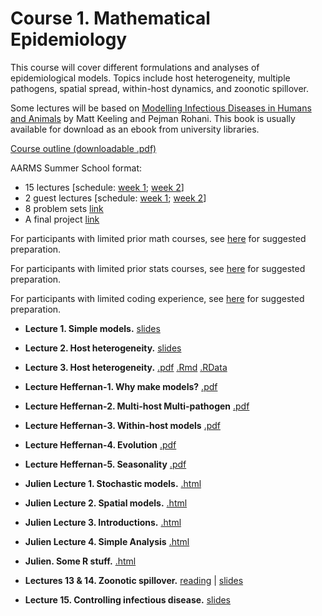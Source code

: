 # Course 1. Mathematical Epidemiology {#course1 .unnumbered}

This course will cover different formulations and analyses of epidemiological models. Topics include host heterogeneity, multiple pathogens, spatial spread, within-host dynamics, and zoonotic spillover.

Some lectures will be based on [Modelling Infectious Diseases in Humans and Animals](http://www.modelinginfectiousdiseases.org/) by Matt Keeling and Pejman Rohani. This book is usually available for download as an ebook from university libraries.


[Course outline (downloadable .pdf)](https://github.com/ahurford/aarms-summer-school/blob/main/syllabi/MATH%206115%20Mathematical%20Epidemiology%20Final.pdf)

AARMS Summer School format:

- 15 lectures [schedule: [week 1](#week1); [week 2](#week2)]
- 2 guest lectures [schedule: [week 1](#week1); [week 2](#week2)]
- 8 problem sets [link](#mathepiprobs)
- A final project [link](#projects)

For participants with limited prior math courses, see [here](#prep) for suggested preparation.

For participants with limited prior stats courses, see [here](#prepstats) for suggested preparation.

For participants with limited coding experience, see [here](#prepcoding) for suggested preparation.

- **Lecture 1. Simple models.** [slides](https://github.com/ahurford/ss-amy-greer/blob/main/August%2020_2023/Simple%20Models/Lecture%201_Simple%20Epi%20Models_Greer_handouts.pdf)

- **Lecture 2. Host heterogeneity.** [slides](https://github.com/ahurford/ss-amy-greer/blob/main/August%2020_2023/Heterogeneity%20Part%201/Greer_Heterogeneity_Part1_handouts.pdf)

- **Lecture 3. Host heterogeneity.** [.pdf](August 21_2023/Heterogeneity Part 2/Greer_Heterogenity-Exercise_Part2.pdf) [.Rmd](https://github.com/ahurford/ss-amy-greer/blob/main/August%2021_2023/Heterogeneity%20Part%202/Heterogenity%20Exercise_Part2.Rmd) [.RData](https://github.com/ahurford/ss-amy-greer/blob/main/August%2021_2023/Heterogeneity%20Part%202/data.RData)

- **Lecture Heffernan-1. Why make models?** [.pdf](Jane-AARMS_why_make_models.pdf)

- **Lecture Heffernan-2. Multi-host Multi-pathogen** [.pdf](Jane-slides-multihost-multipath.pdf)

- **Lecture Heffernan-3. Within-host models** [.pdf](Jane-AARMS_summerschool_inhost.pdf)

- **Lecture Heffernan-4. Evolution** [.pdf](Jane-slides-evolution.pdf)

- **Lecture Heffernan-5. Seasonality** [.pdf](Jane-slides-seasonality.pdf)

- **Julien Lecture 1. Stochastic models.** [.html](2023-08-24-AARMS-stochastic.html)

- **Julien Lecture 2. Spatial models.** [.html](2023-08-24-AARMS-spatial.html)

- **Julien Lecture 3. Introductions.** [.html](2023-08-25-AARMS-introductions.html)

- **Julien Lecture 4. Simple Analysis** [.html](2023-08-25-AARMS-simple-analysis.html)

- **Julien. Some R stuff.** [.html](2023-08-AARMS-intro-R-data-solvingODE.html)

- **Lectures 13 & 14. Zoonotic spillover.** [reading](https://royalsocietypublishing.org/doi/10.1098/rstb.2018.0435) | [slides](https://github.com/ahurford/ss-amy-greer/blob/main/August%2027_2023/Zoonotic%20spillover/Greer_Spillover_handouts%20and%20problemset.pdf)

- **Lecture 15. Controlling infectious disease.**  [slides](https://github.com/ahurford/ss-amy-greer/blob/main/August%2029_2023/Controlling%20Infectious%20Diseases/GREER_Controlling%20ID_handouts.pdf)

